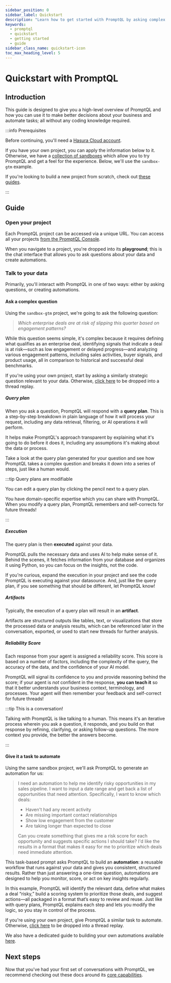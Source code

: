 ```yaml
---
sidebar_position: 0
sidebar_label: Quickstart
description: "Learn how to get started with PromptQL by asking complex questions and building automations."
keywords:
  - promptql
  - quickstart
  - getting started
  - guide
sidebar_class_name: quickstart-icon
toc_max_heading_level: 5
---
```



# Quickstart with PromptQL

## Introduction

This guide is designed to give you a high-level overview of PromptQL and how you can use it to make better decisions
about your business and automate tasks; all without any coding knowledge required.

:::info Prerequisites

Before continuing, you'll need a [Hasura Cloud account](https://cloud.hasura.io/signup/new_user).

If you have your own project, you can apply the information below to it. Otherwise, we have a
[collection of sandboxes](/index.mdx#demos) which allow you to try PromptQL and get a feel for the experience. Below,
we'll use the `sandbox-gtm` example.

If you're looking to build a new project from scratch, check out [these guides](/how-to-build-with-promptql/index.mdx).

:::

## Guide

### Open your project

Each PromptQL project can be accessed via a unique URL. You can access all your projects
[from the PromptQL Console](https://promptql.console.hasura.io/).

<Thumbnail
  src="/img/get-started/pql-console-all-projects.png"
  alt="The PromptQL Cloud Console with all projects."
  width="1000px"
/>

When you navigate to a project, you're dropped into its **playground**; this is the chat interface that allows you to
ask questions about your data and create automations.

<Thumbnail src="/img/get-started/pql-playground.png" alt="The PromptQL Playground." width="1000px" />

### Talk to your data

Primarily, you'll interact with PromptQL in one of two ways: either by asking questions, or creating automations.

#### Ask a complex question

Using the `sandbox-gtm` project, we're going to ask the following question:

> _Which enterprise deals are at risk of slipping this quarter based on engagement patterns?_

While this question seems simple, it's complex because it requires defining what qualifies as an enterprise deal,
identifying signals that indicate a deal is at risk—such as low engagement or delayed progress—and analyzing various
engagement patterns, including sales activities, buyer signals, and product usage, all in comparison to historical and
successful deal benchmarks.

If you're using your own project, start by asking a similarly strategic question relevant to your data. Otherwise,
[click here](https://promptql.console.hasura.io/share/05437507-6b31-4037-a302-0dbcec5de2ae?autoReplay=1&speed=fast) to
be dropped into a thread replay.

##### Query plan

When you ask a question, PromptQL will respond with a **query plan**. This is a step-by-step breakdown in plain language
of how it will process your request, including any data retrieval, filtering, or AI operations it will perform.

<Thumbnail
  src="/img/get-started/pql-query-plan.png"
  alt="A query plan for a question detailing all steps to find the right data."
  width="1000px"
/>

It helps make PromptQL's approach transparent by explaining what it's going to do before it does it, including any
assumptions it's making about the data or process.

Take a look at the query plan generated for your question and see how PromptQL takes a complex question and breaks it
down into a series of steps, just like a human would.

:::tip Query plans are modifiable

You can edit a query plan by clicking the pencil next to a query plan.

You have domain-specific expertise which you can share with PromptQL. When you modify a query plan, PromptQL remembers
and self-corrects for future threads!

:::

##### Execution

The query plan is then **executed** against your data.

<Thumbnail src="/img/get-started/pql-execution.png" alt="A query plan's execution of Python and SQL." width="1000px" />

PromptQL pulls the necessary data and uses AI to help make sense of it. Behind the scenes, it fetches information from
your database and organizes it using Python, so you can focus on the insights, not the code.

If you're curious, expand the execution in your project and see the code PromptQL is executing against your datasource.
And, just like the query plan, if you see something that should be different, let PromptQL know!

##### Artifacts

Typically, the execution of a query plan will result in an **artifact**.

<Thumbnail
  src="/img/get-started/pql-artifact.png"
  alt="A table artifact produced via the execution of a query plan."
  width="1000px"
/>

Artifacts are structured outputs like tables, text, or visualizations that store the processed data or analysis results,
which can be referenced later in the conversation, exported, or used to start new threads for further analysis.

##### Reliability Score

Each response from your agent is assigned a reliability score. This score is based on a number of factors, including the
complexity of the query, the accuracy of the data, and the confidence of your AI model.

<Thumbnail
  src="/img/promptql-playground/reliability-score-good.png"
  alt="A strong reliability score with rhetoric."
  width="1000px"
/>

PromptQL will signal its confidence to you and provide reasoning behind the score; if your agent is _not_ confident in
the response, **you can teach it** so that it better understands your business context, terminology, and processes. Your
agent will then remember your feedback and self-correct for future threads!

:::tip This is a conversation!

Talking with PromptQL is like talking to a human. This means it's an iterative process wherein you ask a question, it
responds, and you build on that response by refining, clarifying, or asking follow-up questions. The more context you
provide, the better the answers become.

:::

#### Give it a task to automate

Using the same sandbox project, we'll ask PromptQL to generate an automation for us:

> I need an automation to help me identify risky opportunities in my sales pipeline. I want to input a date range and
> get back a list of opportunities that need attention. Specifically, I want to know which deals:
>
> - Haven't had any recent activity
> - Are missing important contact relationships
> - Show low engagement from the customer
> - Are taking longer than expected to close
>
> Can you create something that gives me a risk score for each opportunity and suggests specific actions I should take?
> I'd like the results in a format that makes it easy for me to prioritize which deals need immediate attention.

This task-based prompt asks PromptQL to build an **automation**: a reusable workflow that runs against your data and
gives you consistent, structured results. Rather than just answering a one-time question, automations are designed to
help you monitor, score, or act on key insights regularly.

<Thumbnail
  src="/img/get-started/playground-quickstart-automation.png"
  alt="A PromptQL-generated automation."
  width="1000px"
/>

In this example, PromptQL will identify the relevant data, define what makes a deal “risky,” build a scoring system to
prioritize those deals, and suggest actions—all packaged in a format that’s easy to review and reuse. Just like with
query plans, PromptQL explains each step and lets you modify the logic, so you stay in control of the process.

If you're using your own project, give PromptQL a similar task to automate. Otherwise,
[click here](https://promptql.console.hasura.io/share/88a988ff-b44b-42b8-9859-846fa4be3f9c?autoReplay=1&speed=fast) to
be dropped into a thread replay.

We also have a dedicated guide to building your own automations available [here](/automation.mdx).

## Next steps

Now that you've had your first set of conversations with PromptQL, we recommend checking out these docs around its
[core capabilities](/capabilities.mdx).

